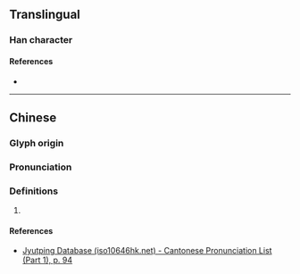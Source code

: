 {{character info}}
==Translingual==

===Han character===
{{Han char|rn=38|rad=女|as=09|sn=12|four=|canj=VDMQ|ids=⿰女韋}}

====References====
* {{Han ref|kx=0266.120|dkj=06473|dj=0533.180|hdz=21069.130|uh=5A81|ud=23169}}

----

==Chinese==
{{zh-forms}}

===Glyph origin===
{{Han etym}}

===Pronunciation===
{{zh-pron
|m=wéi
|c=wai4
|mc=y
|oc=y
|cat=
}}

===Definitions===
{{zh-hanzi}}

# {{rfdef|zh}}

====References====
* [http://www.iso10646hk.net/jp/document/download.jsp Jyutping Database (iso10646hk.net) - Cantonese Pronunciation List (Part 1), p. 94]